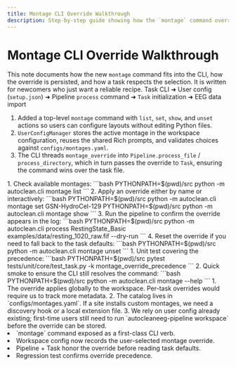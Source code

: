 ```yaml
---
title: Montage CLI Override Walkthrough
description: Step-by-step guide showing how the `montage` command overrides task defaults and how to verify the behavior.
---
```


# Montage CLI Override Walkthrough
This note documents how the new `montage` command fits into the CLI, how the override is persisted, and how a task respects the selection. It is written for newcomers who just want a reliable recipe.
<Diagram name="Command flow">
Task CLI ➜ User config (`setup.json`) ➜ Pipeline `process` command ➜ `Task` initialization ➜ EEG data import
</Diagram>
<Steps>
<Step title="What changed">
1. Added a top-level `montage` command with `list`, `set`, `show`, and `unset` actions so users can configure layouts without editing Python files.
2. `UserConfigManager` stores the active montage in the workspace configuration, reuses the shared Rich prompts, and validates choices against `configs/montages.yaml`.
3. The CLI threads `montage_override` into `Pipeline.process_file` / `process_directory`, which in turn passes the override to `Task`, ensuring the command wins over the task file.
</Step>
<Step title="How to use it">
1. Check available montages:
   ```bash
   PYTHONPATH=$(pwd)/src python -m autoclean.cli montage list
   ```
2. Apply an override either by name or interactively:
   ```bash
   PYTHONPATH=$(pwd)/src python -m autoclean.cli montage set GSN-HydroCel-129
   PYTHONPATH=$(pwd)/src python -m autoclean.cli montage show
   ```
3. Run the pipeline to confirm the override appears in the log:
   ```bash
   PYTHONPATH=$(pwd)/src python -m autoclean.cli process RestingState_Basic examples/data/resting_1020_raw.fif --dry-run
   ```
4. Reset the override if you need to fall back to the task defaults:
   ```bash
   PYTHONPATH=$(pwd)/src python -m autoclean.cli montage unset
   ```
</Step>
<Step title="Verification commands">
1. Unit test covering the precedence:
   ```bash
   PYTHONPATH=$(pwd)/src pytest tests/unit/core/test_task.py -k montage_override_precedence
   ```
2. Quick smoke to ensure the CLI still resolves the command:
   ```bash
   PYTHONPATH=$(pwd)/src python -m autoclean.cli montage --help
   ```
</Step>
<Step title="Concerns & future ideas">
1. The override applies globally to the workspace. Per-task overrides would require us to track more metadata.
2. The catalog lives in `configs/montages.yaml`. If a site installs custom montages, we need a discovery hook or a local extension file.
3. We rely on user config already existing; first-time users still need to run `autocleaneeg-pipeline workspace` before the override can be stored.
</Step>
</Steps>
<Checklist>
<li>`montage` command exposed as a first-class CLI verb.</li>
<li>Workspace config now records the user-selected montage override.</li>
<li>Pipeline + Task honor the override before reading task defaults.</li>
<li>Regression test confirms override precedence.</li>
</Checklist>

